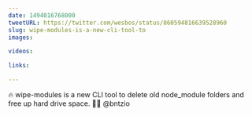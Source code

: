 ```yaml
---
date: 1494016768000
tweetURL: https://twitter.com/wesbos/status/860594816639528960
slug: wipe-modules-is-a-new-cli-tool-to
images:

videos:

links:

---
```

🔥 wipe-modules is a new CLI tool to delete old node_module folders and free up hard drive space. 👏🏻 @bntzio
